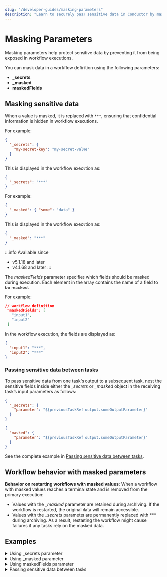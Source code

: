 ```yaml
---
slug: "/developer-guides/masking-parameters"
description: "Learn to securely pass sensitive data in Conductor by masking parameters, ensuring privacy and preventing unauthorized access to confidential data."
---
```



# Masking Parameters

Masking parameters help protect sensitive data by preventing it from being exposed in workflow executions. 

You can mask data in a workflow definition using the following parameters:

- **_secrets** 
- **_masked**
- **maskedFields** 

## Masking sensitive data

When a value is masked, it is replaced with `***`, ensuring that confidential information is hidden in workflow executions. 

<Tabs>
<TabItem value="Using _secrets parameter" label="Using _secrets parameter">

For example:

```json
{
  "_secrets": {
    "my-secret-key": "my-secret-value"
  }
}
```

This is displayed in the workflow execution as:

```json
{
  "_secrets": "***"
}
```

</TabItem>
<TabItem value="Using _masked parameter" label="Using _masked parameter">

For example:

```json
{
  "_masked": { "some": "data" }
}
```

This is displayed in the workflow execution as:

```json
{
  "_masked": "***"
}
```

</TabItem>

<TabItem value="Using maskedFields parameter" label="Using maskedFields parameter">

:::info Available since
- v5.1.18 and later
- v4.1.68 and later
:::

The *maskedFields* parameter specifies which fields should be masked during execution. Each element in the array contains the name of a field to be masked.

For example:

```json
// workflow definition
 "maskedFields": [
   "input1",
   "input2"
 ]
```

In the workflow execution, the fields are displayed as:

```json
{
  "input1": "***",
  "input2": "***"
}
```

</TabItem>
</Tabs>

### Passing sensitive data between tasks

To pass sensitive data from one task's output to a subsequent task, nest the sensitive fields inside either the *_secrets* or *_masked* object in the receiving task’s  input parameters as follows:

<Tabs>
<TabItem value="Using _secrets parameter" label="Using _secrets parameter">

```json
{
  "_secrets": {
    "parameter": "${previousTaskRef.output.someOutputParameter}"
  }
}
```

</TabItem>
<TabItem value="Using _masked parameter" label="Using _masked parameter">

```json
{
  "masked": {
    "parameter": "${previousTaskRef.output.someOutputParameter}"
  }
}
```

</TabItem>
</Tabs>

See the complete example in [Passing sensitive data between tasks](/content/developer-guides/masking-parameters#examples).

## Workflow behavior with masked parameters

**Behavior on restarting workflows with masked values**: When a workflow with masked values reaches a terminal state and is removed from the primary execution:

- Values with the _\_masked_ parameter are retained during archiving. If the workflow is restarted, the original data will remain accessible.
- Values with the _\_secrets_ parameter are permanently replaced with \*\*\* during archiving. As a result, restarting the workflow might cause failures if any tasks rely on the masked data.

## Examples

<details>
<summary>Using _secrets parameter </summary>

Consider a workflow with a task having an input masked using *_secrets*:

```json
     "inputParameters": {
       "_secrets": "${workflow.input.somedata}"
     }
```

Here’s the complete workflow definition:

```json
{
 "name": "workflow-with-secrets-param",
 "description": "Sample workflow containing _secrets params",
 "version": 1,
 "tasks": [
   {
     "name": "simple",
     "taskReferenceName": "simple_ref",
     "inputParameters": {
       "_secrets": "${workflow.input.somedata}"
     },
     "type": "SIMPLE"
   }
 ],
 "inputParameters": [
   "somedata"
 ],
 "schemaVersion": 2,
 "ownerEmail": "john.doe@acme.com"
}
```

When this workflow runs, the parameters are masked in the execution results **within the task input**, since we have defined to mask the task input using the *_secrets* parameter.

<p align="center"><img src="/content/img/masked-task-input-using-secrets-parameter.png" alt="Masked task input using the _secrets parameter" width="100%" height="auto"></img></p>

In the above execution, the **workflow input** is not masked.

<p align="center"><img src="/content/img/unmasked-workflow-inputs-using-secrets-parameter.png" alt="Unmasked workflow input using the _secrets parameter" width="100%" height="auto"></img></p>

To mask that as well, use the *maskedFields* parameter in the workflow definition. Here’s the updated workflow definition:

```json
{
  "name": "workflow-with-secrets-param",
  "description": "Workflow masks workflow input using maskedFields and task input using _secrets",
  "version": 2,
  "tasks": [
    {
      "name": "simple",
      "taskReferenceName": "simple_ref",
      "inputParameters": {
        "_secrets": "${workflow.input.somedata}"
      },
      "type": "SIMPLE"
    }
  ],
  "inputParameters": [
    "somedata"
  ],
  "schemaVersion": 2,
  "ownerEmail": "john.doe@acme.com",
  "maskedFields": [
    "somedata"
  ]
}
```

When the workflow is executed again:

- The workflow input (*somedata*) will be masked because it is listed in *maskedFields*.
- The task input will also be masked because it is passed under *_secrets*.

<p align="center"><img src="/content/img/masked-inputs-using-secrets-parameter.png" alt="Masked inputs using the _secrets parameter" width="100%" height="auto"></img></p>

This ensures that the sensitive data is masked at both the workflow and task inputs.

</details>

<details>
<summary>Using _masked parameter </summary>

Consider a workflow with a task having an input parameter masked using *_masked*:

```json
     "inputParameters": {
       "_masked": "${workflow.input.somedata}"
     }
```

Here’s the complete workflow definition:

```json
{
 "name": "workflow-with-masked-param",
 "description": "Sample workflow containing _masked params",
 "version": 1,
 "tasks": [
   {
     "name": "simple",
     "taskReferenceName": "simple_ref",
     "inputParameters": {
       "_masked": "${workflow.input.somedata}"
     },
     "type": "SIMPLE"
   }
 ],
 "inputParameters": [
   "somedata"
 ],
 "schemaVersion": 2,
 "ownerEmail": "john.doe@acme.com"
}
```

When this workflow runs, the parameters will be masked in the execution results **within the task input**, since we have defined to mask the task input using the *_masked* parameter.

<p align="center"><img src="/content/img/masked-task-input-using-masked-parameter.png" alt="Masked task input using the masked parameter" width="100%" height="auto"></img></p>

In the above execution, the **workflow input** is not masked.

<p align="center"><img src="/content/img/unmasked-workflow-inputs-using-masked-parameter.png" alt="Unmasked workflow input using the masked parameter" width="100%" height="auto"></img></p>

To mask that as well, use the *maskedFields* parameter in the workflow definition. Here’s the updated workflow definition:

```json
{
 "name": "workflow-with-masked-param",
 "description": "Sample workflow containing _masked params",
 "version": 2,
 "tasks": [
   {
     "name": "simple",
     "taskReferenceName": "simple_ref",
     "inputParameters": {
       "_masked": "${workflow.input.somedata}"
     },
     "type": "SIMPLE"
   }
 ],
 "inputParameters": [
   "somedata"
 ],
 "schemaVersion": 2,
"ownerEmail": "john.doe@acme.com",
 "maskedFields": [
   "somedata"
 ]
}
```

When the workflow is executed again:

- The workflow input (*somedata*) will be masked because it is listed in *maskedFields*.
- The task input will also be masked because it is passed under *masked*.

<p align="center"><img src="/content/img/masked-inputs-using-masked-parameter.png" alt="Masked inputs using the masked parameter" width="100%" height="auto"></img></p>

This ensures that the sensitive data is masked at both the workflow and task inputs.

</details>

<details>
<summary>Using maskedFields parameter</summary>

Consider a workflow definition with input parameters `input1` and `input2`, and output parameter `output1`.

```json
{
 "name": "newMaskingParam",
 "description": "Workflow for testing new masking params",
 "version": 1,
 "tasks": [
   {
     "name": "http",
     "taskReferenceName": "http_ref",
     "inputParameters": {
       "uri": "https://orkes-api-tester.orkesconductor.com/api",
       "method": "GET",
       "accept": "application/json",
       "contentType": "application/json",
       "encode": true
     },
     "type": "HTTP"
   }
 ],
 "inputParameters": [
   "input1",
   "input2"
 ],
 "outputParameters": {
   "output1": "${http_ref.output}"
 },
 "schemaVersion": 2,
 "ownerEmail": "john.doe@acme.com",
 "maskedFields": [
   "input1",
   "input2"
 ]
}
```

In this example, both input fields are masked using:

```json
"maskedFields": [
   "input1",
   "input2"
 ]
```

After running the execution, the values for `input1` and `input2` appear as `***` in the workflow input, confirming that the masking is applied successfully.

<p align="center"><img src="/content/img/execution-with-fields-masked-using-maskedfields-parameter.png" alt="Execution with fields masked using maskedfields parameter" width="100%" height="auto"></img></p>

Next, update the workflow definition to mask the `input1` and `output1` parameters:

```json
//workflow definition
"maskedFields": [
   "input1",
   "output1"
 ]
```

When you run the execution, `input1` and `output1` are masked.

<p align="center"><img src="/content/img/execution-with-fields-masked-using-maskedfields-parameter-updated.png" alt="Execution with fields masked using maskedfields parameter" width="100%" height="auto"></img></p>

</details>

<details>
<summary>Passing sensitive data between tasks</summary>

Consider a workflow where a sensitive value from one task’s output needs to be passed to another task. To ensure the data remains masked, nest the parameter under *_secrets* in the receiving task’s input parameters. 

```json
{
  "name": "workflow-pass-sensitive-data",
  "description": "Workflow passing sensitive parameters between tasks",
  "version": 1,
  "tasks": [
    {
      "name": "simple-demo",
      "taskReferenceName": "simple_demo_ref",
      "type": "SIMPLE"
    },
    {
      "name": "simple",
      "taskReferenceName": "simple_ref",
      "inputParameters": {
        "_secrets": {
          "parameter": "${simple_demo_ref.output.result}"
        }
      },
      "type": "SIMPLE"
    }
  ],
  "schemaVersion": 2,
  "ownerEmail": "john.doe@acme.com"
}
```

:::note
You can also use the *_masked* parameter to mask the data in this scenario.
:::

When this workflow runs, the sensitive data from `simple_demo_ref.output.result`, which is passed as the input parameter to the second task, is masked in the execution results because it is nested under *_secrets*.

<p align="center"><img src="/content/img/passing-data-between-tasks-output.png" alt="Passing data between tasks" width="100%" height="auto"></img></p>

</details>